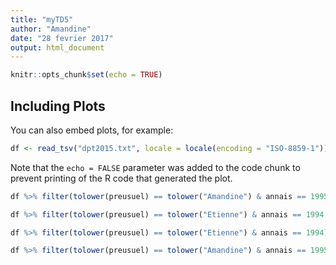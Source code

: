 ```yaml
---
title: "myTD5"
author: "Amandine"
date: "28 fevrier 2017"
output: html_document
---
```


```r
knitr::opts_chunk$set(echo = TRUE)
```

## Including Plots

You can also embed plots, for example:

```r
df <- read_tsv("dpt2015.txt", locale = locale(encoding = "ISO-8859-1"));
```

Note that the `echo = FALSE` parameter was added to the code chunk to prevent printing of the R code that generated the plot.


```r
df %>% filter(tolower(preusuel) == tolower("Amandine") & annais == 1995 & dpt == 69);
```

```r
df %>% filter(tolower(preusuel) == tolower("Etienne") & annais == 1994 & dpt == 34);
```

```r
df %>% filter(tolower(preusuel) == tolower("Etienne") & annais == 1994) %>% summarize(somme = sum(nombre));
```

```r
df %>% filter(tolower(preusuel) == tolower("Amandine") & annais == 1995) %>% summarize(somme = sum(nombre));
```







